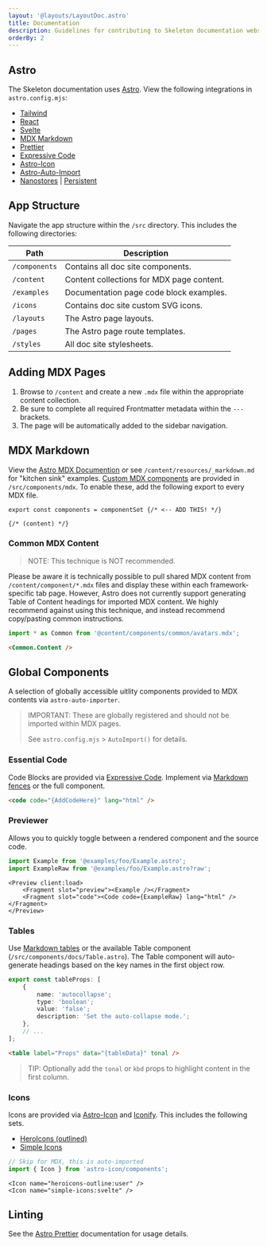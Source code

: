 ```yaml
---
layout: '@layouts/LayoutDoc.astro'
title: Documentation
description: Guidelines for contributing to Skeleton documentation website.
orderBy: 2
---
```



## Astro

The Skeleton documentation uses [Astro](https://astro.build/). View the following integrations in `astro.config.mjs`:

-   [Tailwind](https://docs.astro.build/en/guides/integrations-guide/tailwind/)
-   [React](https://docs.astro.build/en/guides/integrations-guide/react/)
-   [Svelte](https://docs.astro.build/en/guides/integrations-guide/svelte/)
-   [MDX Markdown](https://docs.astro.build/en/guides/markdown-content/)
-   [Prettier](https://docs.astro.build/en/editor-setup/#prettier)
-   [Expressive Code](https://expressive-code.com/)
-   [Astro-Icon](https://github.com/natemoo-re/astro-icon)
-   [Astro-Auto-Import](https://github.com/delucis/astro-auto-import/tree/main/packages/astro-auto-import)
-   [Nanostores](https://docs.astro.build/en/recipes/sharing-state-islands/#why-nano-stores) | [Persistent](https://github.com/nanostores/persistent)

## App Structure

Navigate the app structure within the `/src` directory. This includes the following directories:

| Path          | Description                               |
| ------------- | ----------------------------------------- |
| `/components` | Contains all doc site components.         |
| `/content`    | Content collections for MDX page content. |
| `/examples`   | Documentation page code block examples.   |
| `/icons`      | Contains doc site custom SVG icons.       |
| `/layouts`    | The Astro page layouts.                   |
| `/pages`      | The Astro page route templates.           |
| `/styles`     | All doc site stylesheets.                 |

## Adding MDX Pages

1. Browse to `/content` and create a new `.mdx` file within the appropriate content collection.
2. Be sure to complete all required Frontmatter metadata within the `---` brackets.
3. The page will be automatically added to the sidebar navigation.

## MDX Markdown

View the [Astro MDX Documention](https://docs.astro.build/en/guides/markdown-content/) or see `/content/resources/_markdown.md` for "kitchen sink" examples. [Custom MDX components](https://mdxjs.com/table-of-components/) are provided in `/src/components/mdx`. To enable these, add the following export to every MDX file.

```astro
export const components = componentSet {/* <-- ADD THIS! */}

{/* (content) */}
```

### Common MDX Content

> NOTE: This technique is NOT recommended.

Please be aware it is technically possible to pull shared MDX content from `/content/component/*.mdx` files and display these within each framework-specific tab page. However, Astro does not currently support generating Table of Content headings for imported MDX content. We highly recommend against using this technique, and instead recommend copy/pasting common instructions.

```ts
import * as Common from '@content/components/common/avatars.mdx';
```
```html
<Common.Content />
```

## Global Components

A selection of globally accessible uitlity components provided to MDX contents via `astro-auto-importer`.

> IMPORTANT: These are globally registered and should not be imported within MDX pages.
>
> See `astro.config.mjs` > `AutoImport()` for details.

### Essential Code

Code Blocks are provided via [Expressive Code](https://expressive-code.com/). Implement via [Markdown fences](https://expressive-code.com/key-features/syntax-highlighting/) or the full component.

```html
<code code="{AddCodeHere}" lang="html" />
```

### Previewer

Allows you to quickly toggle between a rendered component and the source code.

```ts
import Example from '@examples/foo/Example.astro';
import ExampleRaw from '@examples/foo/Example.astro?raw';
```

```astro
<Preview client:load>
	<Fragment slot="preview"><Example /></Fragment>
	<Fragment slot="code"><Code code={ExampleRaw} lang="html" /></Fragment>
</Preview>
```

### Tables

Use [Markdown tables](https://www.tablesgenerator.com/markdown_tables) or the available Table component (`/src/components/docs/Table.astro`). The Table component will auto-generate headings based on the key names in the first object row.

```ts
export const tableProps: [
	{
		name: 'autocollapse';
		type: 'boolean';
		value: 'false';
		description: 'Set the auto-collapse mode.';
	},
	// ...
];
```

```html
<table label="Props" data="{tableData}" tonal />
```

> TIP: Optionally add the `tonal` or `kbd` props to highlight content in the first column.

### Icons

Icons are provided via [Astro-Icon](https://github.com/natemoo-re/astro-icon) and [Iconify](https://iconify.design/). This includes the following sets.

-   [HeroIcons (outlined)](https://icon-sets.iconify.design/heroicons/)
-   [Simple Icons](https://icon-sets.iconify.design/simple-icons/)

```ts
// Skip for MDX, this is auto-imported
import { Icon } from 'astro-icon/components';
```

```astro
<Icon name="heroicons-outline:user" />
<Icon name="simple-icons:svelte" />
```

## Linting

See the [Astro Prettier](https://docs.astro.build/en/editor-setup/#prettier) documentation for usage details.
